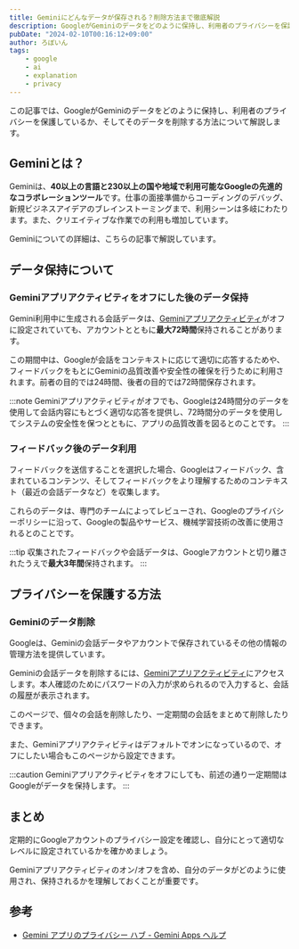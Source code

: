 ```yaml
---
title: Geminiにどんなデータが保存される？削除方法まで徹底解説
description: GoogleがGeminiのデータをどのように保持し、利用者のプライバシーを保護しているか、そしてそのデータを削除する方法について解説します。
pubDate: "2024-02-10T00:16:12+09:00"
author: ろぼいん
tags:
    - google
    - ai
    - explanation
    - privacy
---
```



この記事では、GoogleがGeminiのデータをどのように保持し、利用者のプライバシーを保護しているか、そしてそのデータを削除する方法について解説します。

## Geminiとは？

Geminiは、**40以上の言語と230以上の国や地域で利用可能なGoogleの先進的なコラボレーションツール**です。仕事の面接準備からコーディングのデバッグ、新規ビジネスアイデアのブレインストーミングまで、利用シーンは多岐にわたります。また、クリエイティブな作業での利用も増加しています。

Geminiについての詳細は、こちらの記事で解説しています。

<ArticleCard link="/article/2024/02/09/bard-becomes-gemini-and-mobile-app/" />

## データ保持について

### Geminiアプリアクティビティをオフにした後のデータ保持

Gemini利用中に生成される会話データは、[Geminiアプリアクティビティ](https://myactivity.google.com/product/gemini)がオフに設定されていても、アカウントとともに**最大72時間**保持されることがあります。

この期間中は、Googleが会話をコンテキストに応じて適切に応答するためや、フィードバックをもとにGeminiの品質改善や安全性の確保を行うために利用されます。前者の目的では24時間、後者の目的では72時間保存されます。

:::note
Geminiアプリアクティビティがオフでも、Googleは24時間分のデータを使用して会話内容にもとづく適切な応答を提供し、72時間分のデータを使用してシステムの安全性を保つとともに、アプリの品質改善を図るとのことです。
:::

### フィードバック後のデータ利用

フィードバックを送信することを選択した場合、Googleはフィードバック、含まれているコンテンツ、そしてフィードバックをより理解するためのコンテキスト（最近の会話データなど）を収集します。

これらのデータは、専門のチームによってレビューされ、Googleのプライバシーポリシーに沿って、Googleの製品やサービス、機械学習技術の改善に使用されるとのことです。

:::tip
収集されたフィードバックや会話データは、Googleアカウントと切り離されたうえで**最大3年間**保持されます。
:::

## プライバシーを保護する方法

### Geminiのデータ削除

Googleは、Geminiの会話データやアカウントで保存されているその他の情報の管理方法を提供しています。

Geminiの会話データを削除するには、[Geminiアプリアクティビティ](https://myactivity.google.com/product/gemini)にアクセスします。本人確認のためにパスワードの入力が求められるので入力すると、会話の履歴が表示されます。

このページで、個々の会話を削除したり、一定期間の会話をまとめて削除したりできます。

また、Geminiアプリアクティビティはデフォルトでオンになっているので、オフにしたい場合もこのページから設定できます。

:::caution
Geminiアプリアクティビティをオフにしても、前述の通り一定期間はGoogleがデータを保持します。
:::

## まとめ

定期的にGoogleアカウントのプライバシー設定を確認し、自分にとって適切なレベルに設定されているかを確かめましょう。

Geminiアプリアクティビティのオン/オフを含め、自分のデータがどのように使用され、保持されるかを理解しておくことが重要です。

## 参考

- [Gemini アプリのプライバシー ハブ - Gemini Apps ヘルプ](https://support.google.com/gemini/answer/13594961#retention&zippy=%2Cgemini-%E3%82%A2%E3%83%97%E3%83%AA-%E3%82%A2%E3%82%AF%E3%83%86%E3%82%A3%E3%83%93%E3%83%86%E3%82%A3%E3%82%92%E3%82%AA%E3%83%95%E3%81%AB%E3%81%97%E3%81%A6%E3%82%82google-%E3%81%8C%E4%BC%9A%E8%A9%B1%E3%82%92%E4%BF%9D%E6%8C%81%E3%81%99%E3%82%8B%E3%81%AE%E3%81%AF%E3%81%AA%E3%81%9C%E3%81%A7%E3%81%99%E3%81%8Bgoogle-%E3%81%AF%E3%81%93%E3%82%8C%E3%82%89%E3%81%AE%E3%83%87%E3%83%BC%E3%82%BF%E3%82%92%E4%BD%95%E3%81%AB%E4%BD%BF%E7%94%A8%E3%81%99%E3%82%8B%E3%81%AE%E3%81%A7%E3%81%99%E3%81%8B)
